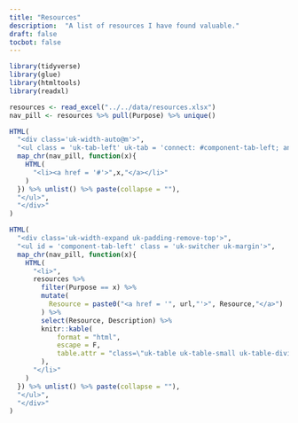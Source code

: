 ```yaml
---
title: "Resources"
description:  "A list of resources I have found valuable."
draft: false
tocbot: false
---
```


```r
library(tidyverse)
library(glue)
library(htmltools)
library(readxl)

resources <- read_excel("../../data/resources.xlsx")
nav_pill <- resources %>% pull(Purpose) %>% unique()
```

<div class="uk-child-width-1-1@s" uk-grid>
<div>
<div uk-grid>

```r
HTML(
  "<div class='uk-width-auto@m'>",
  "<ul class = 'uk-tab-left' uk-tab = 'connect: #component-tab-left; animation: uk-animation-fade'>",
  map_chr(nav_pill, function(x){
    HTML(
      "<li><a href = '#'>",x,"</a></li>"
    )
  }) %>% unlist() %>% paste(collapse = ""),
  "</ul>",
  "</div>"
)
```

```r
HTML(
  "<div class='uk-width-expand uk-padding-remove-top'>",
  "<ul id = 'component-tab-left' class = 'uk-switcher uk-margin'>",
  map_chr(nav_pill, function(x){
    HTML(
      "<li>",
      resources %>% 
        filter(Purpose == x) %>% 
        mutate(
          Resource = paste0("<a href = '", url,"'>", Resource,"</a>")
        ) %>% 
        select(Resource, Description) %>% 
        knitr::kable(
            format = "html",
            escape = F,
            table.attr = "class=\"uk-table uk-table-small uk-table-divider\""
        ),
      "</li>"
    )
  }) %>% unlist() %>% paste(collapse = ""),
  "</ul>",
  "</div>"
)
```

</div>
</div>
</div>